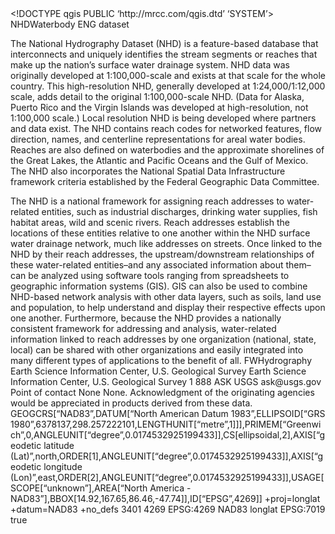 <!DOCTYPE qgis PUBLIC 'http://mrcc.com/qgis.dtd' 'SYSTEM'>
<qgis version="3.22.13-Białowieża">
  <identifier>NHDWaterbody</identifier>
  <parentidentifier></parentidentifier>
  <language>ENG</language>
  <type>dataset</type>
  <title>NHDWaterbody</title>
  <abstract>The National Hydrography Dataset (NHD) is a feature-based database that interconnects and uniquely identifies the stream segments or reaches that make up the nation's surface water drainage system. NHD data was originally developed at 1:100,000-scale and exists at that scale for the whole country. This high-resolution NHD, generally developed at 1:24,000/1:12,000 scale, adds detail to the original 1:100,000-scale NHD. (Data for Alaska, Puerto Rico and the Virgin Islands was developed at high-resolution, not 1:100,000 scale.) Local resolution NHD is being developed where partners and data exist. The NHD contains reach codes for networked features, flow direction, names, and centerline representations for areal water bodies. Reaches are also defined on waterbodies and the approximate shorelines of the Great Lakes, the Atlantic and Pacific Oceans and the Gulf of Mexico. The NHD also incorporates the National Spatial Data Infrastructure framework criteria established by the Federal Geographic Data Committee.

The NHD is a national framework for assigning reach addresses to water-related entities, such as industrial discharges, drinking water supplies, fish habitat areas, wild and scenic rivers. Reach addresses establish the locations of these entities relative to one another within the NHD surface water drainage network, much like addresses on streets. Once linked to the NHD by their reach addresses, the upstream/downstream relationships of these water-related entities--and any associated information about them--can be analyzed using software tools ranging from spreadsheets to geographic information systems (GIS). GIS can also be used to combine NHD-based network analysis with other data layers, such as soils, land use and population, to help understand and display their respective effects upon one another. Furthermore, because the NHD provides a nationally consistent framework for addressing and analysis, water-related information linked to reach addresses by one organization (national, state, local) can be shared with other organizations and easily integrated into many different types of applications to the benefit of all.</abstract>
  <keywords vocabulary="gmd:topicCategory">
    <keyword>FWHydrography</keyword>
  </keywords>
  <contact>
    <name>Earth Science Information Center, U.S. Geological Survey</name>
    <organization>Earth Science Information Center, U.S. Geological Survey</organization>
    <position></position>
    <voice>1 888 ASK USGS</voice>
    <fax></fax>
    <email>ask@usgs.gov</email>
    <role>Point of contact</role>
  </contact>
  <links>
    <link mimeType="" name="File Geodatabase Feature Class" format="" size="" type="Local Area Network" description="" url="file://\\igskbthisusy01\nhdgeo\oracle_export\GDBExtractServer\Template\NHD_File_Template_High_92v210.gdb"/>
  </links>
  <fees></fees>
  <constraints type="Access">None</constraints>
  <rights>None. Acknowledgment of the originating agencies would be appreciated in products derived from these data.</rights>
  <encoding></encoding>
  <crs>
    <spatialrefsys>
      <wkt>GEOGCRS["NAD83",DATUM["North American Datum 1983",ELLIPSOID["GRS 1980",6378137,298.257222101,LENGTHUNIT["metre",1]]],PRIMEM["Greenwich",0,ANGLEUNIT["degree",0.0174532925199433]],CS[ellipsoidal,2],AXIS["geodetic latitude (Lat)",north,ORDER[1],ANGLEUNIT["degree",0.0174532925199433]],AXIS["geodetic longitude (Lon)",east,ORDER[2],ANGLEUNIT["degree",0.0174532925199433]],USAGE[SCOPE["unknown"],AREA["North America - NAD83"],BBOX[14.92,167.65,86.46,-47.74]],ID["EPSG",4269]]</wkt>
      <proj4>+proj=longlat +datum=NAD83 +no_defs</proj4>
      <srsid>3401</srsid>
      <srid>4269</srid>
      <authid>EPSG:4269</authid>
      <description>NAD83</description>
      <projectionacronym>longlat</projectionacronym>
      <ellipsoidacronym>EPSG:7019</ellipsoidacronym>
      <geographicflag>true</geographicflag>
    </spatialrefsys>
  </crs>
  <extent/>
</qgis>
